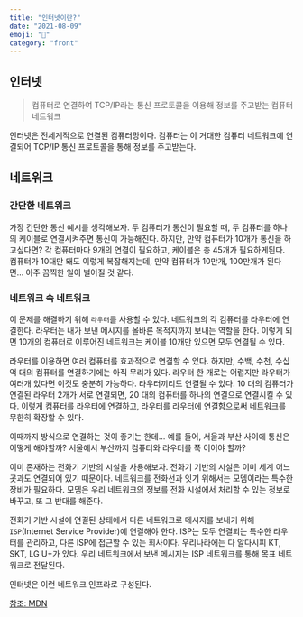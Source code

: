 ```yaml
---
title: "인터넷이란?"
date: "2021-08-09"
emoji: "📨"
category: "front"
---
```

## 인터넷
> 컴퓨터로 연결하여 TCP/IP라는 통신 프로토콜을 이용해 정보를 주고받는 컴퓨터 네트워크

인터넷은 전세계적으로 연결된 컴퓨터망이다. 컴퓨터는 이 거대한 컴퓨터 네트워크에 연결되어 TCP/IP 통신 프로토콜을 통해 정보를 주고받는다.

## 네트워크
### 간단한 네트워크

가장 간단한 통신 예시를 생각해보자. 두 컴퓨터가 통신이 필요할 때, 두 컴퓨터를 하나의 케이블로 연결시켜주면 통신이 가능해진다. 하지만, 만약 컴퓨터가 10개가 통신을 하고싶다면? 각 컴퓨터마다 9개의 연결이 필요하고, 케이블은 총 45개가 필요하게된다. 컴퓨터가 10대만 돼도 이렇게 복잡해지는데, 만약 컴퓨터가 10만개, 100만개가 된다면... 아주 끔찍한 일이 벌어질 것 같다.

### 네트워크 속 네트워크

이 문제를 해결하기 위해 `라우터`를 사용할 수 있다. 네트워크의 각 컴퓨터를 라우터에 연결한다. 라우터는 내가 보낸 메시지를 올바른 목적지까지 보내는 역할을 한다. 이렇게 되면 10개의 컴퓨터로 이루어진 네트워크는 케이블 10개만 있으면 모두 연결될 수 있다.  

라우터를 이용하면 여러 컴퓨터를 효과적으로 연결할 수 있다. 하지만, 수백, 수천, 수십억 대의 컴퓨터를 연결하기에는 아직 무리가 있다. 라우터 한 개로는 어렵지만 라우터가 여러개 있다면 이것도 충분히 가능하다. 라우터끼리도 연결될 수 있다. 10 대의 컴퓨터가 연결된 라우터 2개가 서로 연결되면, 20 대의 컴퓨터를 하나의 연결으로 연결시킬 수 있다. 이렇게 컴퓨터를 라우터에 연결하고, 라우터를 라우터에 연결함으로써 네트워크를 무한히 확장할 수 있다.

이때까지 방식으로 연결하는 것이 좋기는 한데... 예를 들어, 서울과 부산 사이에 통신은 어떻게 해야할까? 서울에서 부산까지 컴퓨터와 라우터를 쭉 이어야 할까?

이미 존재하는 전화기 기반의 시설을 사용해보자. 전화기 기반의 시설은 이미 세계 어느 곳과도 연결되어 있기 때문이다. 네트워크를 전화선과 잇기 위해서는 모뎀이라는 특수한 장비가 필요하다. 모뎀은 우리 네트워크의 정보를 전화 시설에서 처리할 수 있는 정보로 바꾸고, 또 그 반대를 해준다.

전화기 기반 시설에 연결된 상태에서 다른 네트워크로 메시지를 보내기 위해 `ISP`(Internet Service Provider)에 연결해야 한다. ISP는 모두 연결되는 특수한 라우터를 관리하고, 다른 ISP에 접근할 수 있는 회사이다. 우리나라에는 다 알다시피 KT, SKT, LG U+가 있다. 우리 네트워크에서 보낸 메시지는 ISP 네트워크를 통해 목표 네트워크로 전달된다.  

인터넷은 이런 네트워크 인프라로 구성된다.

[참조: MDN](https://developer.mozilla.org/ko/docs/Learn/Common_questions/How_does_the_Internet_work)
